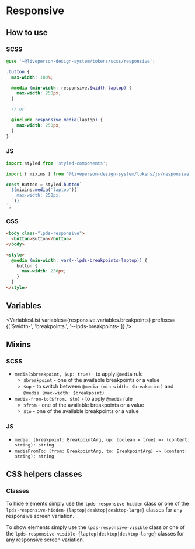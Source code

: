 


<Meta title="Tokens/Responsive" />

# Responsive

## How to use

### SCSS

```scss
@use '~@liveperson-design-system/tokens/scss/responsive';

.button {
  max-width: 100%;

  @media (min-width: responsive.$width-laptop) {
    max-width: 250px;
  }

  // or

  @include responsive.media(laptop) {
    max-width: 250px;
  }
}
```

### JS

```js
import styled from 'styled-components';

import { mixins } from '@liveperson-design-system/tokens/js/responsive';

const Button = styled.button`
  ${mixins.media('laptop')(`
    max-width: 250px;
  `)}
`;
```

### CSS

```html
<body class="lpds-responsive">
  <button>Button</button>
</body>

<style>
  @media (min-width: var(--lpds-breakpoints-laptop)) {
    button {
      max-width: 250px;
    }
  }
</style>
```

## Variables

<VariablesList
  variables={responsive.variables.breakpoints}
  prefixes={['$width-', 'breakpoints.', '--lpds-breakpoints-']}
/>

## Mixins

### SCSS

- `media($breakpoint, $up: true)` - to apply `@media` rule
  - `$breakpoint` - one of the available breakpoints or a value
  - `$up` - to switch between `@media (min-width: $breakpoint)` and `@media (max-width: $breakpoint)`
- `media-from-to($from, $to)` - to apply `@media` rule
  - `$from` - one of the available breakpoints or a value
  - `$to` - one of the available breakpoints or a value

### JS

- `media: (breakpoint: BreakpointArg, up: boolean = true) => (content: string): string`
- `mediaFromTo: (from: BreakpointArg, to: BreakpointArg) => (content: string): string`

## CSS helpers classes

### Classes

To hide elements simply use the `lpds-responsive-hidden` class
or one of the `lpds-responsive-hidden-{laptop|desktop|desktop-large}` classes for any responsive screen variation.

To show elements simply use the `lpds-responsive-visible` class
or one of the `lpds-responsive-visible-{laptop|desktop|desktop-large}` classes for any responsive screen variation.
